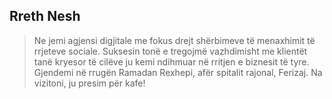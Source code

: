 ## Rreth Nesh

> Ne jemi agjensi digjitale me fokus drejt shërbimeve të menaxhimit të rrjeteve sociale. Suksesin tonë e tregojmë vazhdimisht me klientët tanë kryesor të cilëve ju kemi ndihmuar në rritjen e biznesit të tyre. Gjendemi në rrugën Ramadan Rexhepi, afër spitalit rajonal, Ferizaj. Na vizitoni, ju presim për kafe!